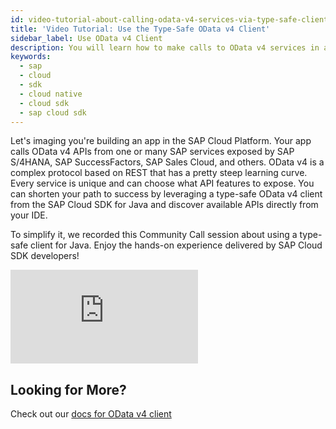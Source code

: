 ```yaml
---
id: video-tutorial-about-calling-odata-v4-services-via-type-safe-client
title: 'Video Tutorial: Use the Type-Safe OData v4 Client'
sidebar_label: Use OData v4 Client
description: You will learn how to make calls to OData v4 services in a fluent and type-safe way by leveraging type-safe client provided by sap cloud SDK for Java.
keywords:
  - sap
  - cloud
  - sdk
  - cloud native
  - cloud sdk
  - sap cloud sdk
---
```


Let's imaging you're building an app in the SAP Cloud Platform.
Your app calls OData v4 APIs from one or many SAP services exposed by SAP S/4HANA, SAP SuccessFactors, SAP Sales Cloud, and others.
OData v4 is a complex protocol based on REST that has a pretty steep learning curve.
Every service is unique and can choose what API features to expose.
You can shorten your path to success by leveraging a type-safe OData v4 client from the SAP Cloud SDK for Java and discover available APIs directly from your IDE.

To simplify it, we recorded this Community Call session about using a type-safe client for Java.
Enjoy the hands-on experience delivered by SAP Cloud SDK developers!

<div class="sdk-video-container">
  <iframe
    class="sdk-video"
    src="https://youtube.com/embed/p_JTapzii_I?start=937"
    frameborder="0"
    allow="accelerometer; autoplay; encrypted-media; gyroscope; picture-in-picture"
    allowfullscreen
  ></iframe>
</div>

## Looking for More?

Check out our [docs for OData v4 client](../features/odata/type-safe-client-odata-v4.mdx)
